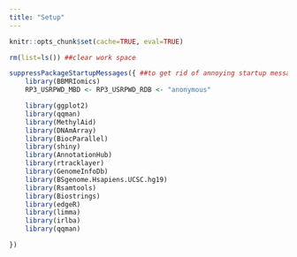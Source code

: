 ```yaml
---
title: "Setup"
---
```


```r
knitr::opts_chunk$set(cache=TRUE, eval=TRUE)

rm(list=ls()) ##clear work space

suppressPackageStartupMessages({ ##to get rid of annoying startup messages (like ours ;)!)
    library(BBMRIomics)
    RP3_USRPWD_MBD <- RP3_USRPWD_RDB <- "anonymous" 

    library(ggplot2)
    library(qqman)
    library(MethylAid)
    library(DNAmArray)
    library(BiocParallel)
    library(shiny)
    library(AnnotationHub)
    library(rtracklayer)
    library(GenomeInfoDb)
    library(BSgenome.Hsapiens.UCSC.hg19)
    library(Rsamtools)
    library(Biostrings)
    library(edgeR)
    library(limma)
    library(irlba)
    library(qqman)

})

```
